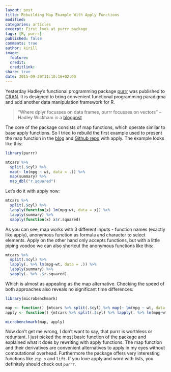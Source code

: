 ```yaml
---
layout: post
title: Rebuilding Map Example With Apply Functions
modified:
categories: articles
excerpt: First look at purrr package
tags: [R, purrr]
published: false 
comments: true
author: kirill
image:
  feature:
  credit:
  creditlink:
share: true
date: 2015-09-30T11:10:16+02:00
---
```


<span class = "dropcap">Y</span>esterday Hadley's functional programming package [purrr](https://github.com/hadley/purrr) was published to [CRAN](https://cran.r-project.org/web/packages/purrr/index.html). It is designed to bring convenient functional programming paradigma and add another data manipulation framework for R.

>"Where dplyr focusses on data frames, purrr focusses on vectors" -- Hadley Wickham in a [blogpost](http://blog.rstudio.org/2015/09/29/purrr-0-1-0/)

The core of the package consists of map functions, which operate similar to base apply functions. So I tried to rebuild the first example used to present the map function in the [blog](http://blog.rstudio.org/2015/09/29/purrr-0-1-0/) and [Github repo](https://github.com/hadley/purrr) with apply. The example looks like this:

```r
library(purrr)

mtcars %>%
  split(.$cyl) %>%
  map(~ lm(mpg ~ wt, data = .)) %>%
  map(summary) %>%
  map_dbl("r.squared")
```

Let's do it with apply now:

```r
mtcars %>% 
  split(.$cyl) %>% 
  lapply(function(x) lm(mpg~wt, data = x)) %>% 
  lapply(summary) %>% 
  sapply(function(x) x$r.squared)
```

As you can see, map works with 3 different inputs - function names (exactly like apply), anonymous function as formula and character to select elements. Apply on the other hand only accepts functions, but with a little piping voodoo we can also shortcut the anonymous functions like this:

```r
mtcars %>% 
  split(.$cyl) %>% 
  lapply(. %>% lm(mpg~wt, data = .)) %>% 
  lapply(summary) %>% 
  sapply(. %>% .$r.squared)
```

Which is almost as appealing as the map alternative. Checking the speed of both approaches also reveals no significant time differences:

```r
library(microbenchmark)

map <- function() {mtcars %>% split(.$cyl) %>% map(~ lm(mpg ~ wt, data = .)) %>% map(summary) %>% map_dbl("r.squared")}
apply <- function() {mtcars %>% split(.$cyl) %>% lapply(. %>% lm(mpg~wt, data = .)) %>% lapply(summary) %>% sapply(. %>% .$r.squared)}

microbenchmark(map, apply)
```

Now don't get me wrong, I don't want to say, that purrr is worthless or reduntant. I just picked the most basic function of the package and explained what it does by rewriting with apply functions. The map function and their derivatives are convenient alternatives to apply in my eyes without computational overhead. Furthermore the package offers very interesting functions like `zip_n` and `lift`. If you love apply and word with lists, you definitely should check out `purrr`.
